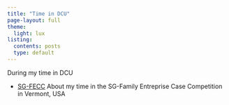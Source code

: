 ```yaml
---
title: "Time in DCU"
page-layout: full
theme:
  light: lux
listing:
  contents: posts
  type: default
---
```


During my time in DCU

- [SG-FECC](vermont.qmd)
  About my time in the SG-Family Entreprise Case Competition in Vermont, USA
